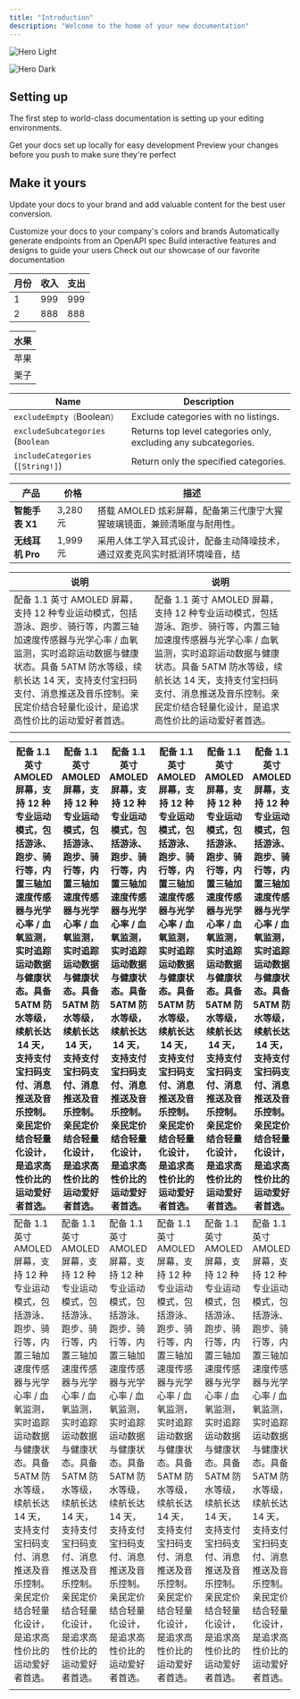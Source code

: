 ```yaml
---
title: "Introduction"
description: "Welcome to the home of your new documentation"
---
```


<img
  className="block dark:hidden"
  src="/images/hero-light.svg"
  alt="Hero Light"
/>

<img
  className="hidden dark:block"
  src="/images/hero-dark.svg"
  alt="Hero Dark"
/>

## Setting up

The first step to world-class documentation is setting up your editing environments.

<CardGroup cols="2">
  <Card title="Edit Your Docs" icon="pen-to-square" href="https://mintlify.com/docs/quickstart">
    Get your docs set up locally for easy development
  </Card>
  <Card title="Preview Changes" icon="image" href="https://mintlify.com/docs/development">
    Preview your changes before you push to make sure they're perfect
  </Card>
</CardGroup>

## Make it yours

Update your docs to your brand and add valuable content for the best user conversion.

<CardGroup cols="2">
  <Card title="Customize Style" icon="palette" href="https://mintlify.com/docs/settings/global">
    Customize your docs to your company's colors and brands
  </Card>
  <Card title="Reference APIs" icon="code" href="https://mintlify.com/docs/api-playground/openapi">
    Automatically generate endpoints from an OpenAPI spec
  </Card>
  <Card title="Add Components" icon="screwdriver-wrench" href="https://mintlify.com/docs/components/accordion">
    Build interactive features and designs to guide your users
  </Card>
  <Card title="Get Inspiration" icon="stars" href="https://mintlify.com/customers">
    Check out our showcase of our favorite documentation
  </Card>
</CardGroup>

| 月份 | 收入  | 支出  |
| --- | --- | --- |
| 1  | 999 | 999 |
| 2  | 888 | 888 |

| 水果 |
| --- |
| 苹果 |
| 栗子 |

| Name                              | Description                                                     |
| --------------------------------- | --------------------------------------------------------------- |
| `excludeEmpty（`Boolean`）`         | Exclude categories with no listings.                            |
| `excludeSubcategories` (`Boolean` | Returns top level categories only, excluding any subcategories. |
| `includeCategories` (`[String!]`) | Return only the specified categories.                           |

| 产品           | 价格      | 描述                                       |
| ------------ | ------- | ---------------------------------------- |
| **智能手表 X1**  | 3,280 元 | 搭载 AMOLED 炫彩屏幕，配备第三代康宁大猩猩玻璃镜面，兼顾清晰度与耐用性。 |
| **无线耳机 Pro** | 1,999 元 | 采用人体工学入耳式设计，配备主动降噪技术，通过双麦克风实时抵消环境噪音，结    |

| 说明                                                                                                                                                         | 说明                                                                                                                                                         |
| ---------------------------------------------------------------------------------------------------------------------------------------------------------- | ---------------------------------------------------------------------------------------------------------------------------------------------------------- |
| 配备 1.1 英寸 AMOLED 屏幕，支持 12 种专业运动模式，包括游泳、跑步、骑行等，内置三轴加速度传感器与光学心率 / 血氧监测，实时追踪运动数据与健康状态。具备 5ATM 防水等级，续航长达 14 天，支持支付宝扫码支付、消息推送及音乐控制。亲民定价结合轻量化设计，是追求高性价比的运动爱好者首选。 | 配备 1.1 英寸 AMOLED 屏幕，支持 12 种专业运动模式，包括游泳、跑步、骑行等，内置三轴加速度传感器与光学心率 / 血氧监测，实时追踪运动数据与健康状态。具备 5ATM 防水等级，续航长达 14 天，支持支付宝扫码支付、消息推送及音乐控制。亲民定价结合轻量化设计，是追求高性价比的运动爱好者首选。 |
|                                                                                                                                                            |                                                                                                                                                            |

| 配备 1.1 英寸 AMOLED 屏幕，支持 12 种专业运动模式，包括游泳、跑步、骑行等，内置三轴加速度传感器与光学心率 / 血氧监测，实时追踪运动数据与健康状态。具备 5ATM 防水等级，续航长达 14 天，支持支付宝扫码支付、消息推送及音乐控制。亲民定价结合轻量化设计，是追求高性价比的运动爱好者首选。 | 配备 1.1 英寸 AMOLED 屏幕，支持 12 种专业运动模式，包括游泳、跑步、骑行等，内置三轴加速度传感器与光学心率 / 血氧监测，实时追踪运动数据与健康状态。具备 5ATM 防水等级，续航长达 14 天，支持支付宝扫码支付、消息推送及音乐控制。亲民定价结合轻量化设计，是追求高性价比的运动爱好者首选。 | 配备 1.1 英寸 AMOLED 屏幕，支持 12 种专业运动模式，包括游泳、跑步、骑行等，内置三轴加速度传感器与光学心率 / 血氧监测，实时追踪运动数据与健康状态。具备 5ATM 防水等级，续航长达 14 天，支持支付宝扫码支付、消息推送及音乐控制。亲民定价结合轻量化设计，是追求高性价比的运动爱好者首选。 | 配备 1.1 英寸 AMOLED 屏幕，支持 12 种专业运动模式，包括游泳、跑步、骑行等，内置三轴加速度传感器与光学心率 / 血氧监测，实时追踪运动数据与健康状态。具备 5ATM 防水等级，续航长达 14 天，支持支付宝扫码支付、消息推送及音乐控制。亲民定价结合轻量化设计，是追求高性价比的运动爱好者首选。 | 配备 1.1 英寸 AMOLED 屏幕，支持 12 种专业运动模式，包括游泳、跑步、骑行等，内置三轴加速度传感器与光学心率 / 血氧监测，实时追踪运动数据与健康状态。具备 5ATM 防水等级，续航长达 14 天，支持支付宝扫码支付、消息推送及音乐控制。亲民定价结合轻量化设计，是追求高性价比的运动爱好者首选。 | 配备 1.1 英寸 AMOLED 屏幕，支持 12 种专业运动模式，包括游泳、跑步、骑行等，内置三轴加速度传感器与光学心率 / 血氧监测，实时追踪运动数据与健康状态。具备 5ATM 防水等级，续航长达 14 天，支持支付宝扫码支付、消息推送及音乐控制。亲民定价结合轻量化设计，是追求高性价比的运动爱好者首选。 | 配备 1.1 英寸 AMOLED 屏幕，支持 12 种专业运动模式，包括游泳、跑步、骑行等，内置三轴加速度传感器与光学心率 / 血氧监测，实时追踪运动数据与健康状态。具备 5ATM 防水等级，续航长达 14 天，支持支付宝扫码支付、消息推送及音乐控制。亲民定价结合轻量化设计，是追求高性价比的运动爱好者首选。 | 配备 1.1 英寸 AMOLED 屏幕，支持 12 种专业运动模式，包括游泳、跑步、骑行等，内置三轴加速度传感器与光学心率 / 血氧监测， | 配备 1.1 英寸 AMOLED 屏幕，支持 12 种专业运动模式，包括游泳、跑步、骑行等，内置三轴加速度传感器与光学心率 / 血氧监测， | 配备 1.1 英寸 AMOLED 屏幕，支持 12 种专业运动模式，包括游泳、跑步、骑行等，内置三轴加速度传感器与光学心率 / 血氧监测， | 配备 1.1 英寸 AMOLED 屏幕，支持 12 种专业运动模式，包括游泳、跑步、骑行等，内置三轴加速度传感器与光学心率 / 血氧监测，实时追踪运动数据与健康状态。具备 5ATM 防水等级，续航长达 14 天，支持支付宝扫码支付、消息推送及音乐控制。亲民定价结合轻量化设计，是追求高性价比的运动爱好者首选。 |
| ---------------------------------------------------------------------------------------------------------------------------------------------------------- | ---------------------------------------------------------------------------------------------------------------------------------------------------------- | ---------------------------------------------------------------------------------------------------------------------------------------------------------- | ---------------------------------------------------------------------------------------------------------------------------------------------------------- | ---------------------------------------------------------------------------------------------------------------------------------------------------------- | ---------------------------------------------------------------------------------------------------------------------------------------------------------- | ---------------------------------------------------------------------------------------------------------------------------------------------------------- | --------------------------------------------------------------------- | --------------------------------------------------------------------- | --------------------------------------------------------------------- | ---------------------------------------------------------------------------------------------------------------------------------------------------------- |
| 配备 1.1 英寸 AMOLED 屏幕，支持 12 种专业运动模式，包括游泳、跑步、骑行等，内置三轴加速度传感器与光学心率 / 血氧监测，实时追踪运动数据与健康状态。具备 5ATM 防水等级，续航长达 14 天，支持支付宝扫码支付、消息推送及音乐控制。亲民定价结合轻量化设计，是追求高性价比的运动爱好者首选。 | 配备 1.1 英寸 AMOLED 屏幕，支持 12 种专业运动模式，包括游泳、跑步、骑行等，内置三轴加速度传感器与光学心率 / 血氧监测，实时追踪运动数据与健康状态。具备 5ATM 防水等级，续航长达 14 天，支持支付宝扫码支付、消息推送及音乐控制。亲民定价结合轻量化设计，是追求高性价比的运动爱好者首选。 | 配备 1.1 英寸 AMOLED 屏幕，支持 12 种专业运动模式，包括游泳、跑步、骑行等，内置三轴加速度传感器与光学心率 / 血氧监测，实时追踪运动数据与健康状态。具备 5ATM 防水等级，续航长达 14 天，支持支付宝扫码支付、消息推送及音乐控制。亲民定价结合轻量化设计，是追求高性价比的运动爱好者首选。 | 配备 1.1 英寸 AMOLED 屏幕，支持 12 种专业运动模式，包括游泳、跑步、骑行等，内置三轴加速度传感器与光学心率 / 血氧监测，实时追踪运动数据与健康状态。具备 5ATM 防水等级，续航长达 14 天，支持支付宝扫码支付、消息推送及音乐控制。亲民定价结合轻量化设计，是追求高性价比的运动爱好者首选。 | 配备 1.1 英寸 AMOLED 屏幕，支持 12 种专业运动模式，包括游泳、跑步、骑行等，内置三轴加速度传感器与光学心率 / 血氧监测，实时追踪运动数据与健康状态。具备 5ATM 防水等级，续航长达 14 天，支持支付宝扫码支付、消息推送及音乐控制。亲民定价结合轻量化设计，是追求高性价比的运动爱好者首选。 | 配备 1.1 英寸 AMOLED 屏幕，支持 12 种专业运动模式，包括游泳、跑步、骑行等，内置三轴加速度传感器与光学心率 / 血氧监测，实时追踪运动数据与健康状态。具备 5ATM 防水等级，续航长达 14 天，支持支付宝扫码支付、消息推送及音乐控制。亲民定价结合轻量化设计，是追求高性价比的运动爱好者首选。 | 配备 1.1 英寸 AMOLED 屏幕，支持 12 种专业运动模式，包括游泳、跑步、骑行等，内置三轴加速度传感器与光学心率 / 血氧监测，实时追踪运动数据与健康状态。具备 5ATM 防水等级，续航长达 14 天，支持支付宝扫码支付、消息推送及音乐控制。亲民定价结合轻量化设计，是追求高性价比的运动爱好者首选。 | 配备 1.1 英寸 AMOLED 屏幕，支持 12 种专业运动模式，包括游泳、跑步、骑行等，内置三轴加速度传感器与光学心率 / 血氧监测， | 配备 1.1 英寸 AMOLED 屏幕，支持 12 种专业运动模式，包括游泳、跑步、骑行等，内置三轴加速度传感器与光学心率 / 血氧监测， | 配备 1.1 英寸 AMOLED 屏幕，支持 12 种专业运动模式，包括游泳、跑步、骑行等，内置三轴加速度传感器与光学心率 / 血氧监测， | 配备 1.1 英寸 AMOLED 屏幕，支持 12 种专业运动模式，包括游泳、跑步、骑行等，内置三轴加速度传感器与光学心率 / 血氧监测，实时追踪运动数据与健康状态。具备 5ATM 防水等级，续航长达 14 天，支持支付宝扫码支付、消息推送及音乐控制。亲民定价结合轻量化设计，是追求高性价比的运动爱好者首选。 |
|                                                                                                                                                            |                                                                                                                                                            |                                                                                                                                                            |                                                                                                                                                            |                                                                                                                                                            |                                                                                                                                                            |                                                                                                                                                            |                                                                       |                                                                       |                                                                       |                                                                                                                                                            |